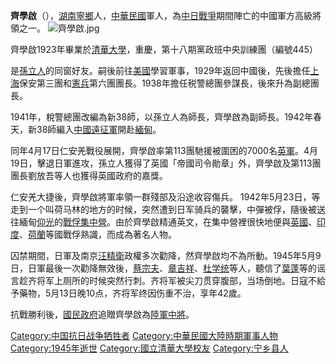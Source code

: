 '''齊學啟'''（{{bd|1903年||1945年|}}），[[湖南|湖南]][[寧鄉|寧鄉]]人，[[中華民國|中華民國]]軍人，為[[中国抗日战争|中日戰爭]]期間陣亡的中國軍方高級將領之一。
[[File:齊學啟.jpg|thumb]]

齊學啟1923年畢業於[[清華大學|清華大學]]，重慶，第十八期黨政班中央訓練團（編號445）

是[[孫立人|孫立人]]的同窗好友。嗣後前往[[美國|美國]]{{le|諾維琪大學|Norwich University|諾維琪軍校}}學習軍事，1929年返回中國後，先後擔任[[上海|上海]]保安第三團和[[憲兵|憲兵]]第六團團長。1938年擔任税警總團參謀長，後來升為副總團長。 

1941年，稅警總團改編為新38師，以孫立人為師長，齊學啟為副師長。1942年春天，新38師編入[[中國遠征軍|中國遠征軍]]開赴[[緬甸|緬甸]]。

同年4月17日仁安羌戰役展開，齊學啟率第113團馳援被圍困的7000名[[英軍|英軍]]。4月19日，擊退日軍進攻，孫立人獲得了英國「帝國司令勛章」外，齊學啟及第113團團長劉放吾等人也獲得英國政府的嘉獎。

仁安羌大捷後，齊學啟將軍率領一群殘部及沿途收容傷兵。
1942年5月23日，等走到一个叫荷马林的地方的时候，突然遭到日军骑兵的襲擊，中彈被俘，隨後被送往緬甸[[仰光|仰光]]的[[戰俘|戰俘]][[集中營|集中營]]。由於齊學啟精通英文，在集中營裡很快地便與[[英國|英國]]、[[印度|印度]]、[[荷蘭|荷蘭]]等國戰俘熟識，而成為著名人物。

囚禁期間，日軍及南京[[汪精衛|汪精衛]]政權多次勸降，然齊學啟均不為所動。1945年5月9日，日軍最後一次勸降無效後，[[蔡宗夫|蔡宗夫]]、[[章吉祥|章吉祥]]、[[杜学统|杜学统]]等人，聽信了[[葉蓬|葉蓬]]等的谣言趁齐将军上厕所的时候突然行刺。齐将军被尖刀贯穿腹部，当场倒地。日寇不給予藥物，5月13日晚10点，齐将军终因伤重不治，享年42歲。

抗戰勝利後，[[國民政府|國民政府]]追贈齊學啟為[[陸軍|陸軍]][[中將|中將]]。

[[Category:中国抗日战争牺牲者|Category:中国抗日战争牺牲者]]
[[Category:中華民國大陸時期軍事人物|Category:中華民國大陸時期軍事人物]]
[[Category:1945年逝世|Category:1945年逝世]]
[[Category:國立清華大學校友|Category:國立清華大學校友]]
[[Category:宁乡县人|Category:宁乡县人]]